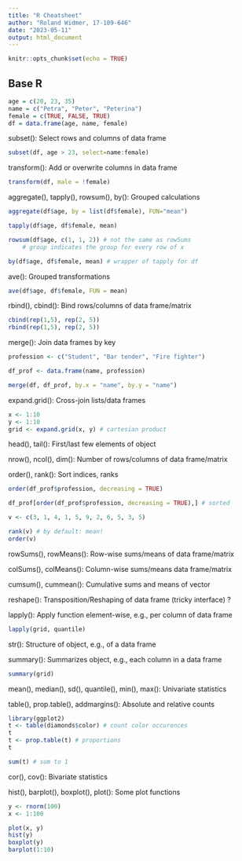 ```yaml
---
title: "R Cheatsheet"
author: "Roland Widmer, 17-109-646"
date: "2023-05-11"
output: html_document
---
```


```r
knitr::opts_chunk$set(echo = TRUE)
```

## Base R

```r
age = c(20, 23, 35) 
name = c("Petra", "Peter", "Peterina") 
female = c(TRUE, FALSE, TRUE) 
df = data.frame(age, name, female)  
```

subset(): Select rows and columns of data frame

```r
subset(df, age > 23, select=name:female)
```
transform(): Add or overwrite columns in data frame
```r
transform(df, male = !female)
```

aggregate(), tapply(), rowsum(), by(): Grouped calculations

```r
aggregate(df$age, by = list(df$female), FUN="mean")

tapply(df$age, df$female, mean)

rowsum(df$age, c(1, 1, 2)) # not the same as rowSums
    # group indicates the group for every row of x

by(df$age, df$female, mean) # wrapper of tapply for df

```

ave(): Grouped transformations

```r
ave(df$age, df$female, FUN = mean)
```

rbind(), cbind(): Bind rows/columns of data frame/matrix

```r
cbind(rep(1,5), rep(2, 5))
rbind(rep(1,5), rep(2, 5))
```


merge(): Join data frames by key

```r
profession <- c("Student", "Bar tender", "Fire fighter")

df_prof <- data.frame(name, profession)

merge(df, df_prof, by.x = "name", by.y = "name")
```


expand.grid(): Cross-join lists/data frames

```r
x <- 1:10
y <- 1:10
grid <- expand.grid(x, y) # cartesian product
```


head(), tail(): First/last few elements of object

nrow(), ncol(), dim(): Number of rows/columns of data frame/matrix

order(), rank(): Sort indices, ranks

```r
order(df_prof$profession, decreasing = TRUE)

df_prof[order(df_prof$profession, decreasing = TRUE),] # sorted 

v <- c(3, 1, 4, 1, 5, 9, 2, 6, 5, 3, 5)

rank(v) # by default: mean!
order(v)
```


rowSums(), rowMeans(): Row-wise sums/means of data frame/matrix

colSums(), colMeans(): Column-wise sums/means data frame/matrix

cumsum(), cummean(): Cumulative sums and means of vector

reshape(): Transposition/Reshaping of data frame (tricky interface) ?

lapply(): Apply function element-wise, e.g., per column of data frame

```r
lapply(grid, quantile)
```


str(): Structure of object, e.g., of a data frame

summary(): Summarizes object, e.g., each column in a data frame

```r
summary(grid)
```


mean(), median(), sd(), quantile(), min(), max(): Univariate statistics

table(), prop.table(), addmargins(): Absolute and relative counts

```r
library(ggplot2)
t <- table(diamonds$color) # count color occurences
t
t <- prop.table(t) # proportions
t

sum(t) # sum to 1
```


cor(), cov(): Bivariate statistics

hist(), barplot(), boxplot(), plot(): Some plot functions
```r
y <- rnorm(100)
x <- 1:100

plot(x, y)
hist(y)
boxplot(y)
barplot(1:10)
```

